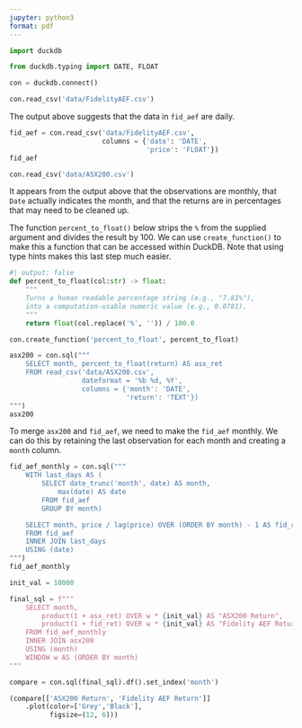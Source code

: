 ```yaml
---
jupyter: python3
format: pdf
---
```


```python
import duckdb

from duckdb.typing import DATE, FLOAT
```

```python
con = duckdb.connect()

con.read_csv('data/FidelityAEF.csv')
```

The output above suggests that the data in `fid_aef` are daily.

```python
fid_aef = con.read_csv('data/FidelityAEF.csv', 
                       columns = {'date': 'DATE', 
                                  'price': 'FLOAT'})
fid_aef
```

```python
con.read_csv('data/ASX200.csv')
```

It appears from the output above that the observations are monthly, that `Date` actually indicates the month, and that the returns are in percentages that may need to be cleaned up.

The function `percent_to_float()` below strips the `%` from the supplied argument and divides the result by 100.
We can use `create_function()` to make this a function that can be accessed within DuckDB.
Note that using type hints makes this last step much easier.

```python
#| output: false
def percent_to_float(col:str) -> float:
    """
    Turns a human readable percentage string (e.g., "7.81%"),
    into a computation-usable numeric value (e.g., 0.0781).
    """
    return float(col.replace('%', '')) / 100.0

con.create_function('percent_to_float', percent_to_float)
```

```python
asx200 = con.sql("""
    SELECT month, percent_to_float(return) AS asx_ret
    FROM read_csv('data/ASX200.csv', 
                  dateformat = '%b %d, %Y', 
                  columns = {'month': 'DATE',
                             'return': 'TEXT'})
""")
asx200
```

To merge `asx200` and `fid_aef`, we need to make the `fid_aef` monthly.
We can do this by retaining the last observation for each month and creating a `month` column.

```python
fid_aef_monthly = con.sql("""
    WITH last_days AS (
        SELECT date_trunc('month', date) AS month,
            max(date) AS date
        FROM fid_aef
        GROUP BY month)

    SELECT month, price / lag(price) OVER (ORDER BY month) - 1 AS fid_ret
    FROM fid_aef
    INNER JOIN last_days
    USING (date)
""")
fid_aef_monthly
```

```python
init_val = 10000

final_sql = f"""
    SELECT month,
        product(1 + asx_ret) OVER w * {init_val} AS "ASX200 Return",
        product(1 + fid_ret) OVER w * {init_val} AS "Fidelity AEF Return",
    FROM fid_aef_monthly
    INNER JOIN asx200
    USING (month)
    WINDOW w AS (ORDER BY month)
"""
```

```python
compare = con.sql(final_sql).df().set_index('month')

(compare[['ASX200 Return', 'Fidelity AEF Return']]
    .plot(color=['Grey','Black'], 
          figsize=(12, 6)))
```


